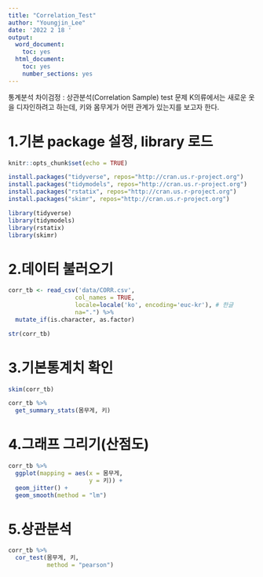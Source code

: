 ```yaml
---
title: "Correlation_Test"
author: "Youngjin_Lee"
date: '2022 2 18 '
output:
  word_document:
    toc: yes
  html_document:
    toc: yes
    number_sections: yes
---
```

통계분석
차이검정 : 상관분석(Correlation Sample) test
문제
K의류에서는 새로운 옷을 디자인하려고 하는데, 키와 몸무게가 어떤 관계가 있는지를
보고자 한다.

# 1.기본 package 설정, library 로드
```r
knitr::opts_chunk$set(echo = TRUE)
```

```r
install.packages("tidyverse", repos="http://cran.us.r-project.org")
install.packages("tidymodels", repos="http://cran.us.r-project.org")
install.packages("rstatix", repos="http://cran.us.r-project.org")
install.packages("skimr", repos="http://cran.us.r-project.org")
```

```r
library(tidyverse)
library(tidymodels)
library(rstatix)
library(skimr)
```

# 2.데이터 불러오기
```r
corr_tb <- read_csv('data/CORR.csv', 
                   col_names = TRUE,
                   locale=locale('ko', encoding='euc-kr'), # 한글
                   na=".") %>%
  mutate_if(is.character, as.factor)

str(corr_tb)
```

# 3.기본통계치 확인
```r
skim(corr_tb)

corr_tb %>% 
  get_summary_stats(몸무게, 키)
```

# 4.그래프 그리기(산점도)
```r
corr_tb %>%
  ggplot(mapping = aes(x = 몸무게,
                       y = 키)) +
  geom_jitter() +
  geom_smooth(method = "lm")
```

# 5.상관분석
```r
corr_tb %>%
  cor_test(몸무게, 키, 
           method = "pearson")
```